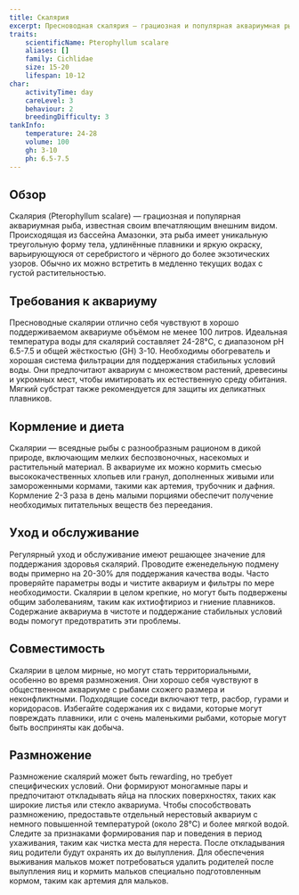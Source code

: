 ```yaml
---
title: Скалярия
excerpt: Пресноводная скалярия — грациозная и популярная аквариумная рыба, известная своим впечатляющим внешним видом и сравнительно легким уходом, что делает её идеальной для любителей.
traits:
    scientificName: Pterophyllum scalare
    aliases: []
    family: Cichlidae
    size: 15-20
    lifespan: 10-12
char:
    activityTime: day
    careLevel: 3
    behaviour: 2
    breedingDifficulty: 3
tankInfo:
    temperature: 24-28
    volume: 100
    gh: 3-10
    ph: 6.5-7.5
---
```


## Обзор
Скалярия (Pterophyllum scalare) — грациозная и популярная аквариумная рыба, известная своим впечатляющим внешним видом. Происходящая из бассейна Амазонки, эта рыба имеет уникальную треугольную форму тела, удлинённые плавники и яркую окраску, варьирующуюся от серебристого и чёрного до более экзотических узоров. Обычно их можно встретить в медленно текущих водах с густой растительностью.

## Требования к аквариуму
Пресноводные скалярии отлично себя чувствуют в хорошо поддерживаемом аквариуме объёмом не менее 100 литров. Идеальная температура воды для скалярий составляет 24-28°C, с диапазоном pH 6.5-7.5 и общей жёсткостью (GH) 3-10. Необходимы обогреватель и хорошая система фильтрации для поддержания стабильных условий воды. Они предпочитают аквариум с множеством растений, древесины и укромных мест, чтобы имитировать их естественную среду обитания. Мягкий субстрат также рекомендуется для защиты их деликатных плавников.

## Кормление и диета
Скалярии — всеядные рыбы с разнообразным рационом в дикой природе, включающим мелких беспозвоночных, насекомых и растительный материал. В аквариуме их можно кормить смесью высококачественных хлопьев или гранул, дополненных живыми или замороженными кормами, такими как артемия, трубочник и дафния. Кормление 2-3 раза в день малыми порциями обеспечит получение необходимых питательных веществ без переедания.

## Уход и обслуживание
Регулярный уход и обслуживание имеют решающее значение для поддержания здоровья скалярий. Проводите еженедельную подмену воды примерно на 20-30% для поддержания качества воды. Часто проверяйте параметры воды и чистите аквариум и фильтры по мере необходимости. Скалярии в целом крепкие, но могут быть подвержены общим заболеваниям, таким как ихтиофтириоз и гниение плавников. Содержание аквариума в чистоте и поддержание стабильных условий воды помогут предотвратить эти проблемы.

## Совместимость
Скалярии в целом мирные, но могут стать территориальными, особенно во время размножения. Они хорошо себя чувствуют в общественном аквариуме с рыбами схожего размера и неконфликтными. Подходящие соседи включают тетр, расбор, гурами и коридорасов. Избегайте содержания их с видами, которые могут повреждать плавники, или с очень маленькими рыбами, которые могут быть восприняты как добыча.

## Размножение
Размножение скалярий может быть rewarding, но требует специфических условий. Они формируют моногамные пары и предпочитают откладывать яйца на плоских поверхностях, таких как широкие листья или стекло аквариума. Чтобы способствовать размножению, предоставьте отдельный нерестовый аквариум с немного повышенной температурой (около 28°C) и более мягкой водой. Следите за признаками формирования пар и поведения в период ухаживания, таким как чистка места для нереста. После откладывания яиц родители будут охранять их до вылупления. Для обеспечения выживания мальков может потребоваться удалить родителей после вылупления яиц и кормить мальков специально подготовленным кормом, таким как артемия для мальков.
